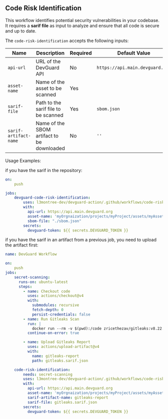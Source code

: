 ## Code Risk Identification

This workflow identifies potential security vulnerabilities in your codebase.
It requires a **sarif file** as input to analyze and ensure that all code is secure and up to date.

The `code-risk-identification` accepts the following inputs:

| Name                   | Description                                                                   | Required    | Default Value                                    | 
|------------------------|--------------------------|-----|----------------------------------|
| `api-url`               | URL of the DevGuard API                                           | No          | `https://api.main.devguard.org`                 |  
| `asset-name`            | Name of the asset to be scanned                                               | Yes         |                                                 |           
| `sarif-file`              | Path to the sarif file to be scanned | Yes         |         `sbom.json`                               |
| `sarif-artifact-name`              | Name of the SBOM artifact to be downloaded | No         |         `''`                               |

Usage Examples:

if you have the sarif in the repository:

```yaml copy
on:
    push

jobs:
    devguard-code-risk-identification:
        uses: l3montree-dev/devguard-action/.github/workflows/code-risk-identification.yml@main
        with:
          api-url: https://api.main.devguard.org
          asset-name: 'myOrgnaization/projects/myProject/assets/myAsset'
          sbom-file: "./sbom.json" 
        secrets:
          devguard-token: ${{ secrets.DEVGUARD_TOKEN }}    
```    

if you have the sarif in an artifact from a previous job, you need to upload the artifact first:

```yaml copy
name: DevGuard Workflow

on:
    push
jobs:
    secret-scanning:
      runs-on: ubuntu-latest
      steps:
        - name: Checkout code
          uses: actions/checkout@v4
          with:
            submodules: recursive
            fetch-depth: 0
            persist-credentials: false
        - name: Run Gitleaks Scan
          run: |
            docker run --rm -v $(pwd):/code zricethezav/gitleaks:v8.22.0 git /code  --report-path /code/gitleaks.sarif.json --report-format sarif
          continue-on-error: true  

        - name: Upload Gitleaks Report
          uses: actions/upload-artifact@v4
          with:
            name: gitleaks-report
            path: gitleaks.sarif.json

    code-risk-identification:
        needs: secret-scanning
        uses: l3montree-dev/devguard-action/.github/workflows/code-risk-identification.yml@feautre/sarif-sbom-upload-actions
        with:
          api-url: https://api.main.devguard.org
          asset-name: 'myOrgnaization/projects/myProject/assets/myAsset'
          sarif-artifact-name: gitleaks-report
          sarif-file: gitleaks.sarif.json
        secrets:
          devguard-token: ${{ secrets.DEVGUARD_TOKEN }}

```